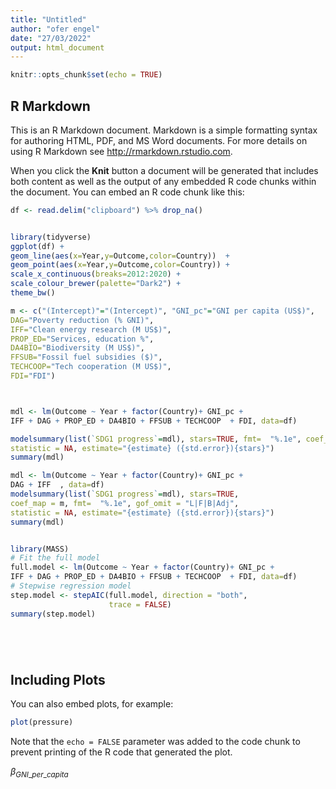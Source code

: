 ```yaml
---
title: "Untitled"
author: "ofer engel"
date: "27/03/2022"
output: html_document
---
```


```r
knitr::opts_chunk$set(echo = TRUE)
```

## R Markdown

This is an R Markdown document. Markdown is a simple formatting syntax for authoring HTML, PDF, and MS Word documents. For more details on using R Markdown see <http://rmarkdown.rstudio.com>.

When you click the **Knit** button a document will be generated that includes both content as well as the output of any embedded R code chunks within the document. You can embed an R code chunk like this:

```r

df <- read.delim("clipboard") %>% drop_na()


library(tidyverse)
ggplot(df) +
geom_line(aes(x=Year,y=Outcome,color=Country))  +
geom_point(aes(x=Year,y=Outcome,color=Country)) +
scale_x_continuous(breaks=2012:2020) +
scale_colour_brewer(palette="Dark2") +
theme_bw()

m <- c("(Intercept)"="(Intercept)", "GNI_pc"="GNI per capita (US$)",
DAG="Poverty reduction (% GNI)",
IFF="Clean energy research (M US$)",
PROP_ED="Services, education %",
DA4BIO="Biodiversity (M US$)",
FFSUB="Fossil fuel subsidies ($)",
TECHCOOP="Tech cooperation (M US$)",
FDI="FDI")



mdl <- lm(Outcome ~ Year + factor(Country)+ GNI_pc +
IFF + DAG + PROP_ED + DA4BIO + FFSUB + TECHCOOP  + FDI, data=df)

modelsummary(list(`SDG1 progress`=mdl), stars=TRUE, fmt=  "%.1e", coef_map=m,gof_omit = "L|F|B|Adj",
statistic = NA, estimate="{estimate} ({std.error}){stars}")
summary(mdl)

mdl <- lm(Outcome ~ Year + factor(Country)+ GNI_pc +
DAG + IFF  , data=df)
modelsummary(list(`SDG1 progress`=mdl), stars=TRUE,
coef_map = m, fmt=  "%.1e", gof_omit = "L|F|B|Adj",
statistic = NA, estimate="{estimate} ({std.error}){stars}")
summary(mdl)


library(MASS)
# Fit the full model 
full.model <- lm(Outcome ~ Year + factor(Country)+ GNI_pc +
IFF + DAG + PROP_ED + DA4BIO + FFSUB + TECHCOOP  + FDI, data=df)
# Stepwise regression model
step.model <- stepAIC(full.model, direction = "both", 
                      trace = FALSE)
summary(step.model)






```

## Including Plots

You can also embed plots, for example:

```r
plot(pressure)
```

Note that the `echo = FALSE` parameter was added to the code chunk to prevent printing of the R code that generated the plot.



$\beta_{GNI\_per\_capita}$
